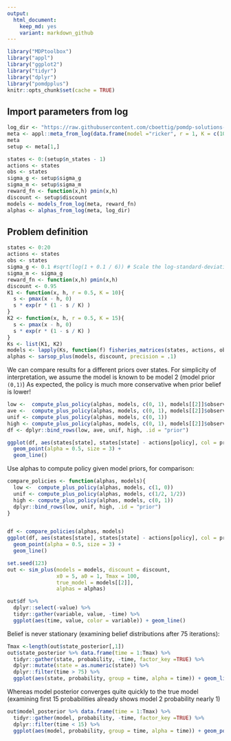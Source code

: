 ```yaml
---
output:
  html_document: 
    keep_md: yes
    variant: markdown_github
---  
```




```r
library("MDPtoolbox")
library("appl")
library("ggplot2")
library("tidyr")
library("dplyr")
library("pomdpplus")
knitr::opts_chunk$set(cache = TRUE)
```



## Import parameters from log

```r
log_dir <- "https://raw.githubusercontent.com/cboettig/pomdp-solutions-library/master/library"
meta <- appl::meta_from_log(data.frame(model ="ricker", r = 1, K = c(10, 15)), log_dir)[1:2,]
meta
setup <- meta[1,]

states <- 0:(setup$n_states - 1)
actions <- states
obs <- states
sigma_g <- setup$sigma_g
sigma_m <- setup$sigma_m
reward_fn <- function(x,h) pmin(x,h)
discount <- setup$discount 
models <- models_from_log(meta, reward_fn)
alphas <- alphas_from_log(meta, log_dir)
```


## Problem definition

```r
states <- 0:20
actions <- states
obs <- states
sigma_g <- 0.1 #sqrt(log(1 + 0.1 / 6)) # Scale the log-standard-deviation to result in similar variance to a uniform distribution of width 0.5
sigma_m <- sigma_g 
reward_fn <- function(x,h) pmin(x,h)
discount <- 0.95
K1 <- function(x, h, r = 0.5, K = 10){
  s <- pmax(x - h, 0)
  s * exp(r * (1 - s / K) )
}
K2 <- function(x, h, r = 0.5, K = 15){
  s <- pmax(x - h, 0)
  s * exp(r * (1 - s / K) )
}
Ks <- list(K1, K2)
models <- lapply(Ks, function(f) fisheries_matrices(states, actions, obs, reward_fn, f, sigma_g, sigma_m))
alphas <- sarsop_plus(models, discount, precision = .1)
```


We can compare results for a different priors over states.  For simplicity of interpretation, we assume the model is known to be model 2 (model prior `(0,1)`)
As expected, the policy is much more conservative when prior belief is lower!  

```r


low <-  compute_plus_policy(alphas, models, c(0, 1), models[[2]]$observation[,4,1])
ave <-  compute_plus_policy(alphas, models, c(0, 1), models[[2]]$observation[,10,1])
unif <- compute_plus_policy(alphas, models, c(0, 1))
high <- compute_plus_policy(alphas, models, c(0, 1), models[[2]]$observation[,15,1])
df <- dplyr::bind_rows(low, ave, unif, high, .id = "prior")

ggplot(df, aes(states[state], states[state] - actions[policy], col = prior, pch = prior)) + 
  geom_point(alpha = 0.5, size = 3) + 
  geom_line()
```


Use alphas to compute policy given model priors, for comparison:

```r
compare_policies <- function(alphas, models){
  low <-  compute_plus_policy(alphas, models, c(1, 0))
  unif <- compute_plus_policy(alphas, models, c(1/2, 1/2))
  high <- compute_plus_policy(alphas, models, c(0, 1))
  dplyr::bind_rows(low, unif, high, .id = "prior")
}


df <- compare_policies(alphas, models)
ggplot(df, aes(states[state], states[state] - actions[policy], col = prior, pch = prior)) + 
  geom_point(alpha = 0.5, size = 3) + 
  geom_line()
```

```r
set.seed(123)
out <- sim_plus(models = models, discount = discount,
                x0 = 5, a0 = 1, Tmax = 100, 
                true_model = models[[2]], 
                alphas = alphas)


```

```r
out$df %>% 
  dplyr::select(-value) %>% 
  tidyr::gather(variable, value, -time) %>% 
  ggplot(aes(time, value, color = variable)) + geom_line()
```

Belief is never stationary (examining belief distributions after 75 iterations):

```r
Tmax <-length(out$state_posterior[,1])
out$state_posterior %>% data.frame(time = 1:Tmax) %>% 
  tidyr::gather(state, probability, -time, factor_key =TRUE) %>% 
  dplyr::mutate(state = as.numeric(state)) %>% 
  dplyr::filter(time > 75) %>% 
  ggplot(aes(state, probability, group = time, alpha = time)) + geom_line()
```

Whereas model posterior converges quite quickly to the true model (examining first 15 probabilities already shows model 2 probability nearly 1)

```r
out$model_posterior %>% data.frame(time = 1:Tmax) %>% 
  tidyr::gather(model, probability, -time, factor_key =TRUE) %>% 
  dplyr::filter(time < 15) %>% 
  ggplot(aes(model, probability, group = time, alpha = time)) + geom_point()
```

